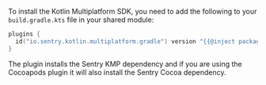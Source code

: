 To install the Kotlin Multiplatform SDK, you need to add the following to your `build.gradle.kts` file in your shared module:

```kotlin {filename:shared/build.gradle.kts}
plugins {
  id("io.sentry.kotlin.multiplatform.gradle") version "{{@inject packages.version('sentry.kotlin.kmp.gradle-plugin', '0.9.0') }}"
}
```

The plugin installs the Sentry KMP dependency and if you are using the Cocoapods plugin it will also install the Sentry Cocoa dependency.
